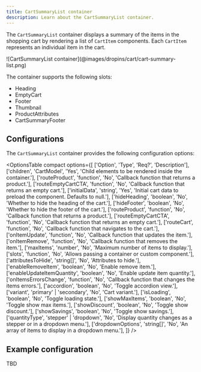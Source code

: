 ```yaml
---
title: CartSummaryList container
description: Learn about the CartSummaryList container.
---
```



The `CartSummaryList` container displays a summary of the items in the shopping cart by rendering a list of `CartItem` components. Each `CartItem` represents an individual item in the cart.

<Diagram caption="CartSummaryList container">
  ![CartSummaryList container](@images/dropins/cart/cart-summary-list.png)
</Diagram>

The container supports the following slots:

* Heading
* EmptyCart
* Footer
* Thumbnail
* ProductAttributes
* CartSummaryFooter

## Configurations

The `CartSummaryList` container provides the following configuration options:

<OptionsTable
  compact
  options={[
    ['Option', 'Type', 'Req?', 'Description'],
    ['children', 'CartModel', 'Yes', 'Child elements to be rendered inside the container.'],
    ['routeProduct', 'function', 'No', 'Callback function that returns a product.'],
    ['routeEmptyCartCTA', 'function', 'No', 'Callback function that returns an empty cart.'],
    ['initialData', 'string', 'Yes', 'Initial cart data to preload the component. Defaults to null.'],
    ['hideHeading', 'boolean', 'No', 'Whether to hide the heading of the cart.'],
    ['hideFooter', 'boolean', 'No', 'Whether to hide the footer of the cart.'],
    ['routeProduct', 'function', 'No', 'Callback function that returns a product.'],
    ['routeEmptyCartCTA', 'function', 'No', 'Callback function that returns an empty cart.'],
    ['routeCart', 'function', 'No', 'Callback function that navigates to the cart.'],
    ['onItemUpdate', 'function', 'No', 'Callback function that updates the item.'],
    ['onItemRemove', 'function', 'No', 'Callback function that removes the item.'],
    ['maxItems', 'number', 'No', 'Maximum number of items to display.'],
    ['slots', 'function', 'No', 'Allows passing a container or custom component.'],
    ['attributesToHide', 'string[]', 'No', 'Attributes to hide.'],
    ['enableRemoveItem', 'boolean', 'No', 'Enable remove item.'],
    ['enableUpdateItemQuantity', 'boolean', 'No', 'Enable update item quantity.'],
    ['onItemsErrorsChange', 'function', 'No', 'Callback function that changes the items errors.'],
    ['accordion', 'boolean', 'No', 'Toggle accordion view.'],
    ['variant', 'primary' | 'secondary', 'No', 'Cart variant.'],
    ['isLoading', 'boolean', 'No', 'Toggle loading state.'],
    ['showMaxItems', 'boolean', 'No', 'Toggle show max items.'],
    ['showDiscount', 'boolean', 'No', 'Toggle show discount.'],
    ['showSavings', 'boolean', 'No', 'Toggle show savings.'],
    ['quantityType', 'stepper' | 'dropdown', 'No', 'Display quantity changes as a stepper or in a dropdown menu.'],
    ['dropdownOptions', 'string[]', 'No', 'An array of items to display in a dropdown menu.'],
  ]}
/>

## Example configuration

TBD